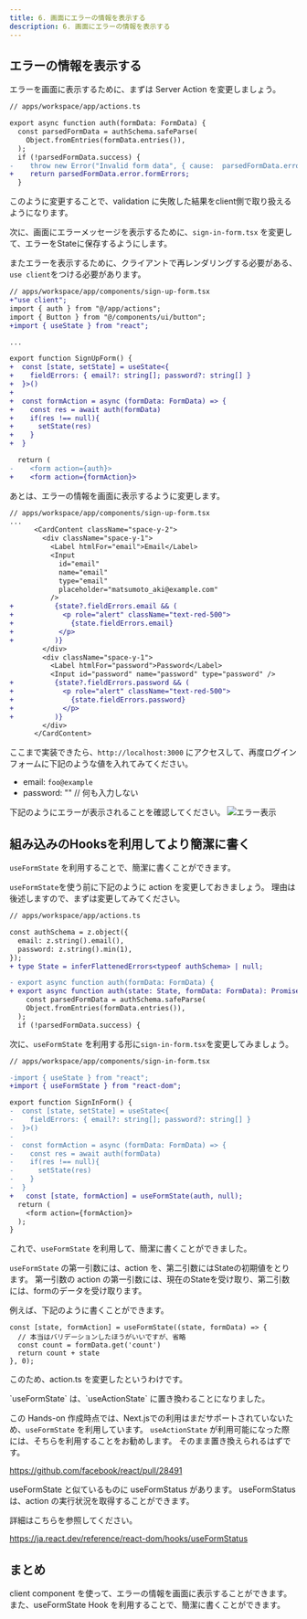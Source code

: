```yaml
---
title: 6. 画面にエラーの情報を表示する
description: 6. 画面にエラーの情報を表示する
---
```


## エラーの情報を表示する
エラーを画面に表示するために、まずは Server Action を変更しましょう。

```diff lang="tsx"
// apps/workspace/app/actions.ts

export async function auth(formData: FormData) {
  const parsedFormData = authSchema.safeParse(
    Object.fromEntries(formData.entries()),
  );
  if (!parsedFormData.success) {
-    throw new Error("Invalid form data", { cause:  parsedFormData.error });
+    return parsedFormData.error.formErrors;
  }

```

このように変更することで、validation に失敗した結果をclient側で取り扱えるようになります。

次に、画面にエラーメッセージを表示するために、`sign-in-form.tsx` を変更して、エラーをStateに保存するようにします。

またエラーを表示するために、クライアントで再レンダリングする必要がある、`use client`をつける必要があります。

```diff lang="tsx"
// apps/workspace/app/components/sign-up-form.tsx
+"use client";
import { auth } from "@/app/actions";
import { Button } from "@/components/ui/button";
+import { useState } from "react";

...

export function SignUpForm() {
+  const [state, setState] = useState<{
+    fieldErrors: { email?: string[]; password?: string[] }
+  }>()
+
+  const formAction = async (formData: FormData) => {
+    const res = await auth(formData)
+    if(res !== null){
+      setState(res)
+    }
+  }

  return (
-    <form action={auth}>
+    <form action={formAction}>

```

あとは、エラーの情報を画面に表示するように変更します。

```diff lang="tsx"
// apps/workspace/app/components/sign-up-form.tsx
...
      <CardContent className="space-y-2">
        <div className="space-y-1">
          <Label htmlFor="email">Email</Label>
          <Input
            id="email"
            name="email"
            type="email"
            placeholder="matsumoto_aki@example.com"
          />
+          {state?.fieldErrors.email && (
+            <p role="alert" className="text-red-500">
+              {state.fieldErrors.email}
+           </p>
+          )}
        </div>
        <div className="space-y-1">
          <Label htmlFor="password">Password</Label>
          <Input id="password" name="password" type="password" />
+          {state?.fieldErrors.password && (
+            <p role="alert" className="text-red-500">
+              {state.fieldErrors.password}
+            </p>
+          )}
        </div>
      </CardContent>
```

ここまで実装できたら、`http://localhost:3000` にアクセスして、再度ログインフォームに下記のような値を入れてみてください。
- email: `foo@example`
- password: "" // 何も入力しない

下記のようにエラーが表示されることを確認してください。
![エラー表示](../../assets/validate-result-ui.png)

## 組み込みのHooksを利用してより簡潔に書く

`useFormState` を利用することで、簡潔に書くことができます。

`useFormState`を使う前に下記のように action を変更しておきましょう。
理由は後述しますので、まずは変更してみてください。

```diff lang="tsx"
// apps/workspace/app/actions.ts

const authSchema = z.object({
  email: z.string().email(),
  password: z.string().min(1),
});
+ type State = inferFlattenedErrors<typeof authSchema> | null;

- export async function auth(formData: FormData) {
+ export async function auth(state: State, formData: FormData): Promise<State> {
    const parsedFormData = authSchema.safeParse(
    Object.fromEntries(formData.entries()),
  );
  if (!parsedFormData.success) {

```

次に、`useFormState` を利用する形に`sign-in-form.tsx`を変更してみましょう。
```diff lang="tsx"
// apps/workspace/app/components/sign-in-form.tsx

-import { useState } from "react";
+import { useFormState } from "react-dom";

export function SignInForm() {
-  const [state, setState] = useState<{
-    fieldErrors: { email?: string[]; password?: string[] }
-  }>()
-
-  const formAction = async (formData: FormData) => {
-    const res = await auth(formData)
-    if(res !== null){
-      setState(res)
-    }
-  }
+   const [state, formAction] = useFormState(auth, null);
  return (
    <form action={formAction}>
  );
}
```

これで、`useFormState` を利用して、簡潔に書くことができました。

`useFormState` の第一引数には、action を、第二引数にはStateの初期値をとります。
第一引数の action の第一引数には、現在のStateを受け取り、第二引数には、formのデータを受け取ります。

例えば、下記のように書くことができます。

```tsx
const [state, formAction] = useFormState((state, formData) => {
  // 本当はバリデーションしたほうがいいですが、省略
  const count = formData.get('count')
  return count + state
}, 0);
```

このため、action.ts を変更したというわけです。

<Aside type="tip">
  `useFormState` は、`useActionState` に置き換わることになりました。

  この Hands-on 作成時点では、Next.jsでの利用はまだサポートされていないため、`useFormState` を利用しています。
  `useActionState` が利用可能になった際には、そちらを利用することをお勧めします。
  そのまま置き換えられるはずです。

  https://github.com/facebook/react/pull/28491
</Aside>
<Aside type="tip">
  useFormState と似ているものに useFormStatus があります。
  useFormStatus は、action の実行状況を取得することができます。

  詳細はこちらを参照してください。

  https://ja.react.dev/reference/react-dom/hooks/useFormStatus
</Aside>

## まとめ

client component を使って、エラーの情報を画面に表示することができます。
また、useFormState Hook を利用することで、簡潔に書くことができます。
